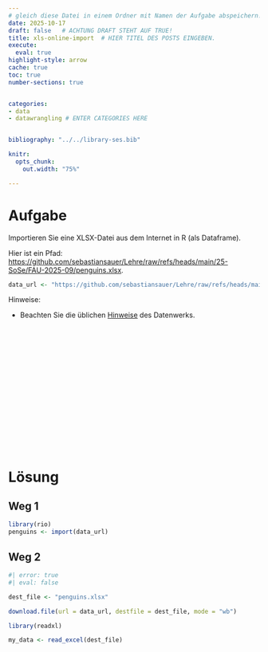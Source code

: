 ```yaml
---
# gleich diese Datei in einem Ordner mit Namen der Aufgabe abspeichern!
date: 2025-10-17
draft: false   # ACHTUNG DRAFT STEHT AUF TRUE!
title: xls-online-import  # HIER TITEL DES POSTS EINGEBEN.
execute: 
  eval: true 
highlight-style: arrow 
cache: true
toc: true
number-sections: true


categories:
- data
- datawrangling # ENTER CATEGORIES HERE


bibliography: "../../library-ses.bib"

knitr:
  opts_chunk:
    out.width: "75%"

---
```






# Aufgabe 

Importieren Sie eine XLSX-Datei aus dem Internet in R (als Dataframe).


Hier ist ein Pfad: <https://github.com/sebastiansauer/Lehre/raw/refs/heads/main/25-SoSe/FAU-2025-09/penguins.xlsx>.

```r
data_url <- "https://github.com/sebastiansauer/Lehre/raw/refs/heads/main/25-SoSe/FAU-2025-09/penguins.xlsx"
```


Hinweise:


- Beachten Sie die üblichen [Hinweise](https://datenwerk.netlify.app/hinweise) des Datenwerks.


</br>
</br>
</br>

</br>
</br>
</br>

</br>
</br>
</br>

</br>
</br>
</br>











# Lösung 


## Weg 1

```r
library(rio)
penguins <- import(data_url)
```


## Weg 2

```r
#| error: true
#| eval: false

dest_file <- "penguins.xlsx"

download.file(url = data_url, destfile = dest_file, mode = "wb")

library(readxl)

my_data <- read_excel(dest_file)
```

